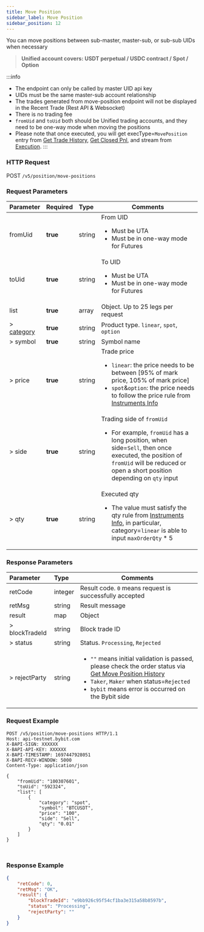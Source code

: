 ```yaml
---
title: Move Position
sidebar_label: Move Position
sidebar_position: 12
---
```

You can move positions between sub-master, master-sub, or sub-sub UIDs when necessary
> **Unified account covers: USDT perpetual / USDC contract / Spot / Option**<br/>

:::info
* The endpoint can only be called by master UID api key
* UIDs must be the same master-sub account relationship
* The trades generated from move-position endpoint will not be displayed in the Recent Trade (Rest API & Websocket)
* There is no trading fee
* `fromUid` and `toUid` both should be Unified trading accounts, and they need to be one-way mode when moving the positions
* Please note that once executed, you will get execType=`MovePosition` entry from [Get Trade History](../order/execution#), [Get Closed Pnl](close-pnl#), and stream from [Execution](../websocket/private/execution).
:::


### HTTP Request
POST `/v5/position/move-positions`

### Request Parameters
| Parameter | Required | Type | Comments|
|:----- |:-------|:-----|------ |
|fromUid |**true** |string |From UID <ul><li>Must be UTA</li><li>Must be in one-way mode for Futures</li></ul>|
|toUid |**true** |string |To UID <ul><li>Must be UTA</li><li>Must be in one-way mode for Futures</li></ul>|
|list |**true** |array |Object. Up to 25 legs per request|
|> [category](../enum#category) |**true** |string |Product type. `linear`, `spot`, `option` |
|> symbol |**true** |string |Symbol name|
|> price |**true** |string |Trade price <ul><li>`linear`: the price needs to be between [95% of mark price, 105% of mark price]</li><li>`spot`&`option`: the price needs to follow the price rule from [Instruments Info](../market/instrument)</li></ul>|
|> side |**true** |string |Trading side of `fromUid` <ul><li>For example, `fromUid` has a long position, when side=`Sell`, then once executed, the position of `fromUid` will be reduced or open a short position depending on `qty` input</li></ul>|
|> qty |**true** |string |Executed qty <ul><li>The value must satisfy the qty rule from [Instruments Info](../market/instrument), in particular, category=`linear` is able to input `maxOrderQty` * 5</li></ul>|

### Response Parameters
| Parameter | Type | Comments|
|:----- |:-----|----- |
|retCode |integer |Result code. `0` means request is successfully accepted |
|retMsg |string |Result message |
|result |map |Object|
|> blockTradeId |string |Block trade ID|
|> status |string |Status. `Processing`, `Rejected`|
|> rejectParty |string |<ul><li>`""` means initial validation is passed, please check the order status via [Get Move Position History](move-position-history#)</li><li>`Taker`, `Maker` when status=`Rejected`</li><li>`bybit` means error is occurred on the Bybit side</li></ul> |

### Request Example

<Tabs groupId="programming-languages">
<TabItem value="http" label="HTTP">

```http
POST /v5/position/move-positions HTTP/1.1
Host: api-testnet.bybit.com
X-BAPI-SIGN: XXXXXX
X-BAPI-API-KEY: XXXXXX
X-BAPI-TIMESTAMP: 1697447928051
X-BAPI-RECV-WINDOW: 5000
Content-Type: application/json

{
    "fromUid": "100307601",
    "toUid": "592324",
    "list": [
        {
            "category": "spot",
            "symbol": "BTCUSDT",
            "price": "100",
            "side": "Sell",
            "qty": "0.01"
        }
    ]
}
```

</TabItem>
<TabItem value="python" label="Python">

```python

```

</TabItem>
<TabItem value="Node" label="Node.js">

```n4js

```

</TabItem>
</Tabs>

### Response Example

```json
{
    "retCode": 0,
    "retMsg": "OK",
    "result": {
        "blockTradeId": "e9bb926c95f54cf1ba3e315a58b8597b",
        "status": "Processing",
        "rejectParty": ""
    }
}
```
